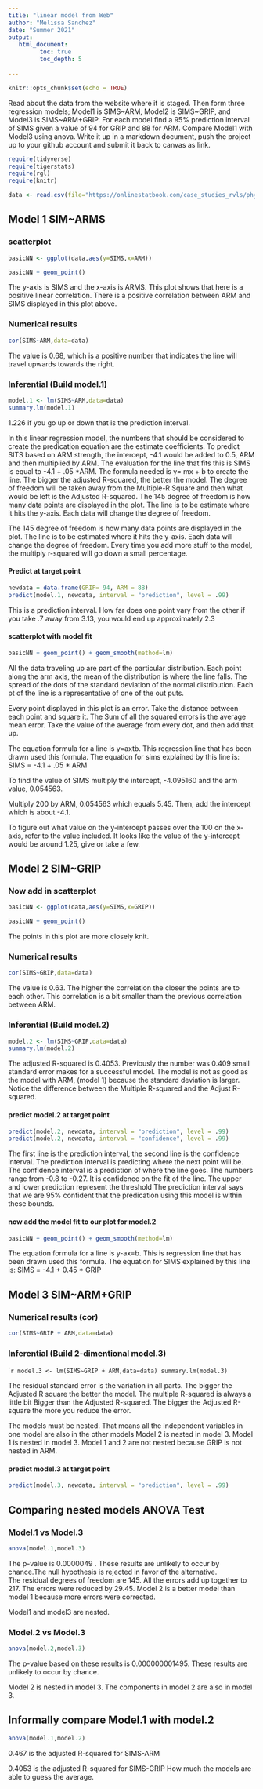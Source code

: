 ```yaml
---
title: "linear model from Web"
author: "Melissa Sanchez"
date: "Summer 2021"
output:
   html_document:
         toc: true
         toc_depth: 5
        
---
```


```r
knitr::opts_chunk$set(echo = TRUE)
```

Read about the data from the website where it is staged.  Then form three regression models; Model1 is SIMS~ARM, Model2 is SIMS~GRIP, and Model3 is SIMS~ARM+GRIP. For each model find a 95% prediction interval of SIMS given a value of 94  for GRIP and 88 for ARM. Compare Model1 with Model3 using anova. Write it up in a markdown document, push the project up to your github account and submit it back to canvas as link. 

 


```r
require(tidyverse)
require(tigerstats)
require(rgl)
require(knitr)

```

```r
data <- read.csv(file="https://onlinestatbook.com/case_studies_rvls/physical_strength/data.txt",sep="",header=TRUE)  

```

## Model 1 SIM~ARMS

### scatterplot


```r
basicNN <- ggplot(data,aes(y=SIMS,x=ARM))
```

```r
basicNN + geom_point()
```

The y-axis is SIMS and the x-axis is ARMS. This plot shows that here is a positive linear correlation. There is a positive correlation between ARM and SIMS displayed in this plot above. 


### Numerical results

```r
cor(SIMS~ARM,data=data)
```

The value is 0.68, which is a positive number that indicates the line will travel upwards towards the right. 


### Inferential  (Build model.1)

```r
model.1 <- lm(SIMS~ARM,data=data)
summary.lm(model.1)
```

1.226 if you go up or down that is the prediction interval. 

In this linear regression model, the numbers that should be considered to create the predication equation are the estimate coefficients. To predict SITS based on ARM strength, the intercept, -4.1 would be added to 0.5, ARM and then multiplied by ARM.  The evaluation for the line that fits this is SIMS is equal to -4.1 + .05 *ARM. The formula needed is y= mx  + b to create the line. The bigger the adjusted R-squared, the better the model. The degree of freedom will be taken away from the Multiple-R Square and then what would be left is the Adjusted R-squared. The 145 degree of freedom is how many data points are displayed in the plot. The line is to be estimate where it hits the y-axis. Each data will change the degree of freedom. 

The 145 degree of freedom is how many data points are displayed in the plot. The line is to be estimated where it hits the y-axis. Each data will change the degree of freedom. Every time you add more stuff to the model, the multiply r-squared will go down a small percentage. 


#### Predict at target point

```r
newdata = data.frame(GRIP= 94, ARM = 88)
predict(model.1, newdata, interval = "prediction", level = .99)
```

This is a prediction interval. How far does one point vary from the other if you take .7 away from 3.13, you would end up approximately 2.3


#### scatterplot with model fit
  
```r
basicNN + geom_point() + geom_smooth(method=lm)
``` 

All the data traveling up are part of the particular distribution.
Each point along the arm axis, the mean of the distribution is where the line falls. The spread of the dots of the standard deviation of the normal distribution. Each pt of the line is a representative of one of the out puts.

Every point displayed in this plot is an error. Take the distance between each point and square it. The Sum of all the squared errors is the average mean error. Take the value of the average from every dot, and then add that up. 

The equation formula for a line is y=axtb. This regression line that has been drawn used this formula. The equation for sims explained by this line is:
SIMS = -4.1 + .05 * ARM

To find the value of SIMS multiply the intercept, -4.095160 and the arm value, 0.054563. 

Multiply 200 by ARM, 0.054563 which equals 5.45. Then, add the intercept which is about -4.1. 

To figure out what value on the y-intercept passes over the 100 on the x-axis, refer to the value included. It looks like the value of the y-intercept would be around 1.25, give or take a few. 


## Model 2 SIM~GRIP


### Now add in scatterplot

```r
basicNN <- ggplot(data,aes(y=SIMS,x=GRIP))
```

```r
basicNN + geom_point()
```

The points in this plot are more closely knit. 



### Numerical results 

```r
cor(SIMS~GRIP,data=data)
```

The value is 0.63. The higher the correlation the closer the points are to each other. This correlation is a bit smaller tham the previous correlation between ARM. 


### Inferential  (Build model.2)
  
```r
model.2 <- lm(SIMS~GRIP,data=data)
summary.lm(model.2)
```

The adjusted R-squared is 0.4053. Previously the number was 0.409 
small standard error makes for a successful model. The model is not as good as the model with ARM, (model 1) because the standard deviation is larger. Notice the difference between the Multiple R-squared and the Adjust R-squared.


#### predict model.2 at target point

```r
predict(model.2, newdata, interval = "prediction", level = .99)
predict(model.2, newdata, interval = "confidence", level = .99)
```

The first line is the prediction interval, the second line is the confidence interval.
The prediction interval is predicting where the next point will be.
The confidence interval is a prediction of where the line goes. The numbers range from -0.8 to -0.27. It is confidence on the fit of the line. 
The upper and lower prediction represent the threshold
The prediction interval says that we are 95% confident that the predication using this model is within these bounds.


#### now add the model fit to our plot for model.2
  
```r
basicNN + geom_point() + geom_smooth(method=lm)
``` 

The equation formula for a line is y-ax=b. This is regression line that has been drawn used this formula. The equation for SIMS explained by this line is: SIMS = -4.1 + 0.45 * GRIP


## Model 3 SIM~ARM+GRIP

### Numerical results (cor)

```r
cor(SIMS~GRIP + ARM,data=data)
```
  
### Inferential  (Build 2-dimentional model.3)

````r
model.3 <- lm(SIMS~GRIP + ARM,data=data)
summary.lm(model.3)
```

The residual standard error is the variation in all parts. 
The bigger the Adjusted R square the better the model. The multiple R-squared is always a little bit Bigger than the Adjusted R-squared. The bigger the Adjusted R-square the more you reduce the error. 

The models must be nested. That means all the independent variables in one model are also in the other models
Model 2 is nested in model 3. Model 1 is nested in model 3. Model 1 and 2 are not nested because GRIP is not nested in ARM.


#### predict model.3 at target point
  
```r
predict(model.3, newdata, interval = "prediction", level = .99)
```


## Comparing nested models ANOVA Test

### Model.1 vs Model.3

```r
anova(model.1,model.3)
```

The p-value is 0.0000049 . These results are unlikely to occur by chance.The null hypothesis is rejected in favor of the alternative.  
The residual degrees of freedom are 145. All the errors add up together to 217. The errors were reduced by 29.45. 
Model 2 is a better model than model 1 because more errors were corrected. 

Model1 and model3 are nested.


### Model.2 vs Model.3

```r
anova(model.2,model.3)
```

The p-value based on these results is 0.000000001495. These results are unlikely to occur by chance. 

Model 2 is nested in model 3. The components in model 2 are also in model 3. 


## Informally compare Model.1 with model.2

```r
anova(model.1,model.2)
```

0.467 is the adjusted R-squared for SIMS-ARM

0.4053 is the adjusted R-squared for SIMS-GRIP
How much the models are able to guess the average. 








